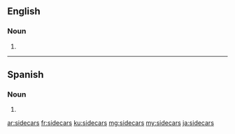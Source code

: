 {{also|side-cars}}
==English==

===Noun===
{{head|en|noun plural form}}

# {{plural of|sidecar|lang=en}}

----

==Spanish==

===Noun===
{{head|es|noun form|g=m-p}}

# {{plural of|sidecar|lang=es}}

[[ar:sidecars]]
[[fr:sidecars]]
[[ku:sidecars]]
[[mg:sidecars]]
[[my:sidecars]]
[[ja:sidecars]]